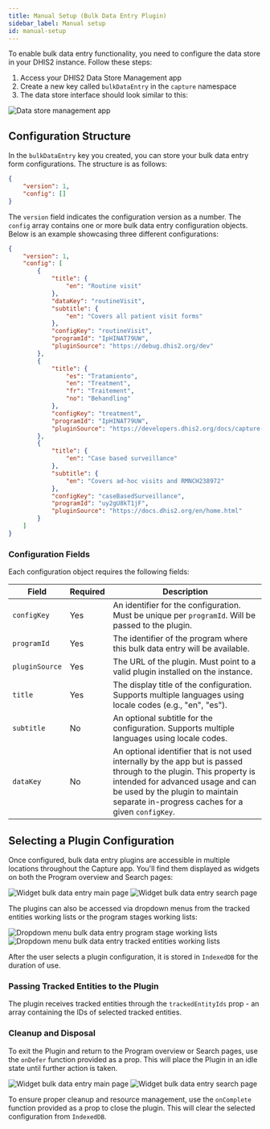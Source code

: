 ```yaml
---
title: Manual Setup (Bulk Data Entry Plugin)
sidebar_label: Manual setup
id: manual-setup
---
```


To enable bulk data entry functionality, you need to configure the data store in your DHIS2 instance. Follow these steps:

1. Access your DHIS2 Data Store Management app
2. Create a new key called `bulkDataEntry` in the `capture` namespace
3. The data store interface should look similar to this:

![Data store management app](../resources/data-store-management-bulk-data-entry-empty.png)

## Configuration Structure

In the `bulkDataEntry` key you created, you can store your bulk data entry form configurations. The structure is as follows:

```json title="capture/bulkDataEntry"
{
    "version": 1,
    "config": []
}
```

The `version` field indicates the configuration version as a number. The `config` array contains one or more bulk data entry configuration objects. Below is an example showcasing three different configurations:

```json title="capture/bulkDataEntry"
{
    "version": 1,
    "config": [
        {
            "title": {
                "en": "Routine visit"
            },
            "dataKey": "routineVisit",
            "subtitle": {
                "en": "Covers all patient visit forms"
            },
            "configKey": "routineVisit",
            "programId": "IpHINAT79UW",
            "pluginSource": "https://debug.dhis2.org/dev"
        },
        {
            "title": {
                "es": "Tratamiento",
                "en": "Treatment",
                "fr": "Traitement",
                "no": "Behandling"
            },
            "configKey": "treatment",
            "programId": "IpHINAT79UW",
            "pluginSource": "https://developers.dhis2.org/docs/capture-plugins/developer/getting-started"
        },
        {
            "title": {
                "en": "Case based surveillance"
            },
            "subtitle": {
                "en": "Covers ad-hoc visits and RMNCH238972"
            },
            "configKey": "caseBasedSurveillance",
            "programId": "uy2gU8kT1jF",
            "pluginSource": "https://docs.dhis2.org/en/home.html"
        }
    ]
}
```

### Configuration Fields

Each configuration object requires the following fields:

| Field | Required | Description |
|-------|----------|-------------|
| `configKey` | Yes | An identifier for the configuration. Must be unique per `programId`. Will be passed to the plugin. |  
| `programId` | Yes |  The identifier of the program where this bulk data entry will be available. |
| `pluginSource` | Yes | The URL of the plugin. Must point to a valid plugin installed on the instance. |
| `title` | Yes | The display title of the configuration. Supports multiple languages using locale codes (e.g., "en", "es"). |
| `subtitle` | No | An optional subtitle for the configuration. Supports multiple languages using locale codes. |
| `dataKey` | No | An optional identifier that is not used internally by the app but is passed through to the plugin. This property is intended for advanced usage and can be used by the plugin to maintain separate in-progress caches for a given `configKey`. |

## Selecting a Plugin Configuration

Once configured, bulk data entry plugins are accessible in multiple locations throughout the Capture app. You'll find them displayed as widgets on both the Program overview and Search pages:

![Widget bulk data entry main page](../resources/widget-bulk-data-entry-main-page.png)
![Widget bulk data entry search page](../resources/widget-bulk-data-entry-search-page.png)

The plugins can also be accessed via dropdown menus from the tracked entities working lists or the program stages working lists:

![Dropdown menu bulk data entry program stage working lists](../resources/dropdown-menu-bulk-data-entry-program-stage-working-lists.png)
![Dropdown menu bulk data entry tracked entities working lists](../resources/dropdown-menu-bulk-data-entry-tracked-entities-working-lists.png)

After the user selects a plugin configuration, it is stored in `IndexedDB` for the duration of use.

### Passing Tracked Entities to the Plugin

The plugin receives tracked entities through the `trackedEntityIds` prop - an array containing the IDs of selected tracked entities.

### Cleanup and Disposal

To exit the Plugin and return to the Program overview or Search pages, use the `onDefer` function provided as a prop. This will place the Plugin in an idle state until further action is taken.

![Widget bulk data entry main page](../resources/widget-bulk-data-entry-main-page-idle.png)
![Widget bulk data entry search page](../resources/widget-bulk-data-entry-search-page-idle.png)

To ensure proper cleanup and resource management, use the `onComplete` function provided as a prop to close the plugin. This will clear the selected configuration from `IndexedDB`.
